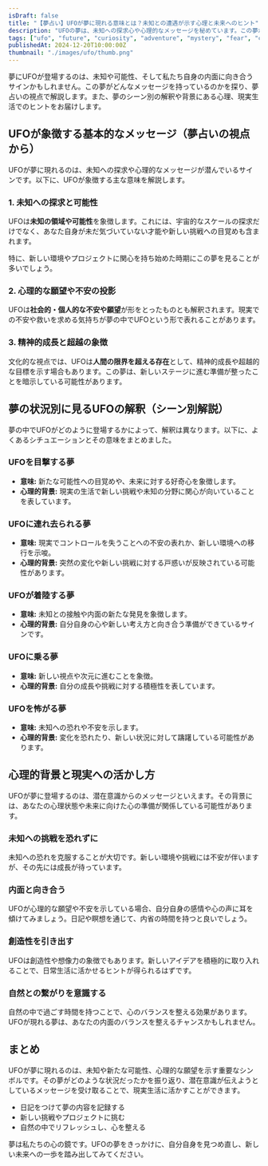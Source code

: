 ```yaml
---
isDraft: false
title: "【夢占い】UFOが夢に現れる意味とは？未知との遭遇が示す心理と未来へのヒント"
description: "UFOの夢は、未知への探求心や心理的なメッセージを秘めています。この夢が示す意味を夢占いの視点からシーン別に解説し、心理的背景や現実生活での活かし方を提案します。"
tags: ["ufo", "future", "curiosity", "adventure", "mystery", "fear", "change"]
publishedAt: 2024-12-20T10:00:00Z
thumbnail: "./images/ufo/thumb.png"
---
```


夢にUFOが登場するのは、未知や可能性、そして私たち自身の内面に向き合うサインかもしれません。この夢がどんなメッセージを持っているのかを探り、夢占いの視点で解説します。また、夢のシーン別の解釈や背景にある心理、現実生活でのヒントをお届けします。

<TableOfContents />

<AdUnit />

## UFOが象徴する基本的なメッセージ（夢占いの視点から）

UFOが夢に現れるのは、未知への探求や心理的なメッセージが潜んでいるサインです。以下に、UFOが象徴する主な意味を解説します。

### 1. 未知への探求と可能性

UFOは<strong>未知の領域や可能性</strong>を象徴します。これには、宇宙的なスケールの探求だけでなく、あなた自身が未だ気づいていない才能や新しい挑戦への目覚めも含まれます。

特に、新しい環境やプロジェクトに関心を持ち始めた時期にこの夢を見ることが多いでしょう。

### 2. 心理的な願望や不安の投影

UFOは<strong>社会的・個人的な不安や願望</strong>が形をとったものとも解釈されます。現実での不安や救いを求める気持ちが夢の中でUFOという形で表れることがあります。

### 3. 精神的成長と超越の象徴

文化的な視点では、UFOは<strong>人間の限界を超える存在</strong>として、精神的成長や超越的な目標を示す場合もあります。この夢は、新しいステージに進む準備が整ったことを暗示している可能性があります。

<AdUnit />

## 夢の状況別に見るUFOの解釈（シーン別解説）

夢の中でUFOがどのように登場するかによって、解釈は異なります。以下に、よくあるシチュエーションとその意味をまとめました。

### UFOを目撃する夢

- <strong>意味:</strong> 新たな可能性への目覚めや、未来に対する好奇心を象徴します。
- <strong>心理的背景:</strong> 現実の生活で新しい挑戦や未知の分野に関心が向いていることを表しています。

### UFOに連れ去られる夢

- <strong>意味:</strong> 現実でコントロールを失うことへの不安の表れか、新しい環境への移行を示唆。
- <strong>心理的背景:</strong> 突然の変化や新しい挑戦に対する戸惑いが反映されている可能性があります。

### UFOが着陸する夢

- <strong>意味:</strong> 未知との接触や内面の新たな発見を象徴します。
- <strong>心理的背景:</strong> 自分自身の心や新しい考え方と向き合う準備ができているサインです。

### UFOに乗る夢

- <strong>意味:</strong> 新しい視点や次元に進むことを象徴。
- <strong>心理的背景:</strong> 自分の成長や挑戦に対する積極性を表しています。

### UFOを怖がる夢

- <strong>意味:</strong> 未知への恐れや不安を示します。
- <strong>心理的背景:</strong> 変化を恐れたり、新しい状況に対して躊躇している可能性があります。

<AdUnit />

## 心理的背景と現実への活かし方

UFOが夢に登場するのは、潜在意識からのメッセージといえます。その背景には、あなたの心理状態や未来に向けた心の準備が関係している可能性があります。

### 未知への挑戦を恐れずに

未知への恐れを克服することが大切です。新しい環境や挑戦には不安が伴いますが、その先には成長が待っています。

### 内面と向き合う

UFOが心理的な願望や不安を示している場合、自分自身の感情や心の声に耳を傾けてみましょう。日記や瞑想を通じて、内省の時間を持つと良いでしょう。

### 創造性を引き出す

UFOは創造性や想像力の象徴でもあります。新しいアイデアを積極的に取り入れることで、日常生活に活かせるヒントが得られるはずです。

### 自然との繋がりを意識する

自然の中で過ごす時間を持つことで、心のバランスを整える効果があります。UFOが現れる夢は、あなたの内面のバランスを整えるチャンスかもしれません。

<AdUnit />

## まとめ

UFOが夢に現れるのは、未知や新たな可能性、心理的な願望を示す重要なシンボルです。その夢がどのような状況だったかを振り返り、潜在意識が伝えようとしているメッセージを受け取ることで、現実生活に活かすことができます。

- 日記をつけて夢の内容を記録する
- 新しい挑戦やプロジェクトに挑む
- 自然の中でリフレッシュし、心を整える

夢は私たちの心の鏡です。UFOの夢をきっかけに、自分自身を見つめ直し、新しい未来への一歩を踏み出してみてください。
